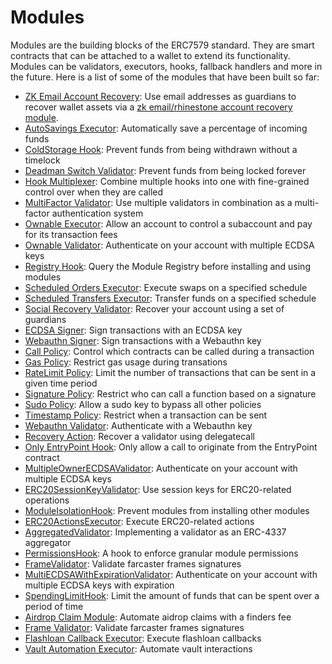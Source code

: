 # Modules

Modules are the building blocks of the ERC7579 standard. They are smart contracts that can be attached to a wallet to extend its functionality. Modules can be validators, executors, hooks, fallback handlers and more in the future. Here is a list of some of the modules that have been built so far:

- [ZK Email Account Recovery](https://github.com/zkemail/email-recovery/): Use email addresses as guardians to recover wallet assets via a [zk email/rhinestone account recovery module](https://prove.email/blog/recovery).
- [AutoSavings Executor](https://docs.rhinestone.wtf/module-sdk/modules/auto-saving-executor): Automatically save a percentage of incoming funds
- [ColdStorage Hook](https://docs.rhinestone.wtf/module-sdk/modules/cold-storage-hook): Prevent funds from being withdrawn without a timelock
- [Deadman Switch Validator](https://docs.rhinestone.wtf/module-sdk/modules/deadman-switch): Prevent funds from being locked forever
- [Hook Multiplexer](https://docs.rhinestone.wtf/module-sdk/modules/hook-multi-plexer): Combine multiple hooks into one with fine-grained control over when they are called
- [MultiFactor Validator](https://docs.rhinestone.wtf/module-sdk/modules/mfa-validator): Use multiple validators in combination as a multi-factor authentication system
- [Ownable Executor](https://docs.rhinestone.wtf/module-sdk/modules/ownable-executor): Allow an account to control a subaccount and pay for its transaction fees
- [Ownable Validator](https://docs.rhinestone.wtf/module-sdk/modules/ownable-validator): Authenticate on your account with multiple ECDSA keys
- [Registry Hook](https://docs.rhinestone.wtf/module-sdk/modules/registry-hook): Query the Module Registry before installing and using modules
- [Scheduled Orders Executor](https://docs.rhinestone.wtf/module-sdk/modules/scheduled-orders): Execute swaps on a specified schedule
- [Scheduled Transfers Executor](https://docs.rhinestone.wtf/module-sdk/modules/scheduled-transfers): Transfer funds on a specified schedule
- [Social Recovery Validator](https://docs.rhinestone.wtf/module-sdk/modules/social-recovery-validator): Recover your account using a set of guardians
- [ECDSA Signer](https://github.com/zerodevapp/kernel-7579-plugins/tree/master/signers/ecdsa): Sign transactions with an ECDSA key
- [Webauthn Signer](https://github.com/zerodevapp/kernel-7579-plugins/tree/master/signers/webauthn): Sign transactions with a Webauthn key
- [Call Policy](https://github.com/zerodevapp/kernel-7579-plugins/tree/master/policies/call-policy): Control which contracts can be called during a transaction
- [Gas Policy](https://github.com/zerodevapp/kernel-7579-plugins/tree/master/policies/gas): Restrict gas usage during transations
- [RateLimit Policy](https://github.com/zerodevapp/kernel-7579-plugins/tree/master/policies/ratelimit): Limit the number of transactions that can be sent in a given time period
- [Signature Policy](https://github.com/zerodevapp/kernel-7579-plugins/tree/master/policies/signature-caller): Restrict who can call a function based on a signature
- [Sudo Policy](https://github.com/zerodevapp/kernel-7579-plugins/tree/master/policies/sudo): Allow a sudo key to bypass all other policies
- [Timestamp Policy](https://github.com/zerodevapp/kernel-7579-plugins/tree/master/policies/timestamp): Restrict when a transaction can be sent
- [Webauthn Validator](https://github.com/zerodevapp/kernel-7579-plugins/tree/master/validators/webauthn): Authenticate with a Webauthn key
- [Recovery Action](https://github.com/zerodevapp/kernel-7579-plugins/tree/master/actions/recovery): Recover a validator using delegatecall
- [Only EntryPoint Hook](https://github.com/zerodevapp/kernel-7579-plugins/blob/master/hooks/onlyEntrypoint/src/OnlyEntryPointHook.sol): Only allow a call to originate from the EntryPoint contract
- [MultipleOwnerECDSAValidator](https://github.com/etherspot/etherspot-prime-contracts/blob/master/src/modular-etherspot-wallet/modules/validators/MultipleOwnerECDSAValidator.sol): Authenticate on your account with multiple ECDSA keys
- [ERC20SessionKeyValidator](https://github.com/etherspot/etherspot-prime-contracts/blob/master/src/modular-etherspot-wallet/modules/validators/ERC20SessionKeyValidator.sol): Use session keys for ERC20-related operations
- [ModuleIsolationHook](https://github.com/etherspot/etherspot-prime-contracts/blob/master/src/modular-etherspot-wallet/modules/hooks/ModuleIsolationHook.sol): Prevent modules from installing other modules
- [ERC20ActionsExecutor](https://github.com/etherspot/etherspot-prime-contracts/blob/master/src/modular-etherspot-wallet/modules/executors/ERC20Actions.sol): Execute ERC20-related actions
- [AggregatedValidator](https://github.com/rhinestonewtf/experimental-modules/tree/main/src/AggregatedValidator): Implementing a validator as an ERC-4337 aggregator
- [PermissionsHook](https://github.com/rhinestonewtf/experimental-modules/tree/main/src/PermissionsHook): A hook to enforce granular module permissions
- [FrameValidator](https://github.com/rhinestonewtf/experimental-modules/tree/main/src/FrameValidator): Validate farcaster frames signatures
- [MultiECDSAWithExpirationValidator](https://github.com/rhinestonewtf/experimental-modules/tree/main/src/MultiECDSAWithExpirationValidator): Authenticate on your account with multiple ECDSA keys with expiration
- [SpendingLimitHook](https://github.com/rhinestonewtf/experimental-modules/tree/main/src/SpendingLimitHook): Limit the amount of funds that can be spent over a period of time
- [Airdrop Claim Module](https://github.com/Destiner/module-airdrop-claim): Automate aidrop claims with a finders fee
- [Frame Validator](https://github.com/Destiner/module-frame): Validate farcaster frames signatures
- [Flashloan Callback Executor](https://github.com/kroist/flashcall-module-erc-7579/blob/main/src/executors/FlashcallFallbackExecutor.sol): Execute flashloan callbacks
- [Vault Automation Executor](https://github.com/kot2271/Automation_Module_ERC_7579): Automate vault interactions
